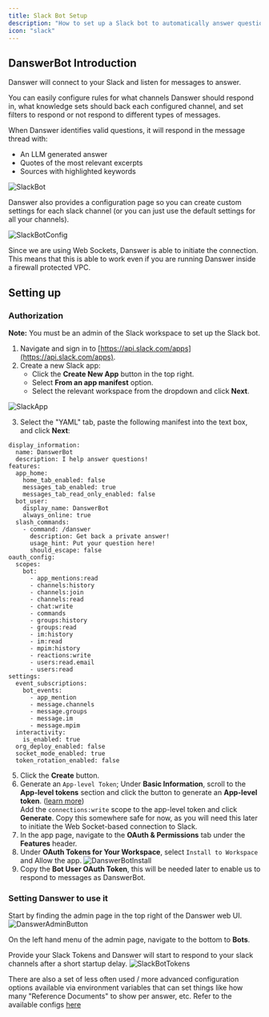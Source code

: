 ```yaml
---
title: Slack Bot Setup
description: "How to set up a Slack bot to automatically answer questions"
icon: "slack"
---
```


## DanswerBot Introduction

Danswer will connect to your Slack and listen for messages to answer.

You can easily configure rules for what channels Danswer should respond in, what knowledge sets should back each
configured channel, and set filters to respond or not respond to different types of messages.

When Danswer identifies valid questions, it will respond in the message thread with:
- An LLM generated answer
- Quotes of the most relevant excerpts
- Sources with highlighted keywords

![SlackBot](/images/slack_bot/SlackBot.png)

Danswer also provides a configuration page so you can create custom settings for each slack channel
(or you can just use the default settings for all your channels).

![SlackBotConfig](/images/slack_bot/SlackBotConfig.png)

Since we are using Web Sockets, Danswer is able to initiate the connection. This means that this is able
to work even if you are running Danswer inside a firewall protected VPC.

## Setting up

### Authorization

**Note:** You must be an admin of the Slack workspace to set up the Slack bot.

1. Navigate and sign in to [https://api.slack.com/apps](https://api.slack.com/apps).
2. Create a new Slack app:
   - Click the **Create New App** button in the top right.
   - Select **From an app manifest** option.
   - Select the relevant workspace from the dropdown and click **Next**.

![SlackApp](/images/connectors/slack/SlackApp.png)

3. Select the "YAML" tab, paste the following manifest into the text box, and click **Next**:

```
display_information:
  name: DanswerBot
  description: I help answer questions!
features:
  app_home:
    home_tab_enabled: false
    messages_tab_enabled: true
    messages_tab_read_only_enabled: false
  bot_user:
    display_name: DanswerBot
    always_online: true
  slash_commands:
    - command: /danswer
      description: Get back a private answer!
      usage_hint: Put your question here!
      should_escape: false
oauth_config:
  scopes:
    bot:
      - app_mentions:read
      - channels:history
      - channels:join
      - channels:read
      - chat:write
      - commands
      - groups:history
      - groups:read
      - im:history
      - im:read
      - mpim:history
      - reactions:write
      - users:read.email
      - users:read
settings:
  event_subscriptions:
    bot_events:
      - app_mention
      - message.channels
      - message.groups
      - message.im
      - message.mpim
  interactivity:
    is_enabled: true
  org_deploy_enabled: false
  socket_mode_enabled: true
  token_rotation_enabled: false
```

5. Click the **Create** button.
6. Generate an `App-level Token`; Under **Basic Information**, scroll to the **App-level tokens** section and click the button to generate an **App-level token**. ([learn more](https://api.slack.com/apis/connections/socket#token))
<br />Add the `connections:write` scope to the app-level token and click **Generate**.
Copy this somewhere safe for now, as you will need this later to initiate the Web Socket-based connection to Slack.
7. In the app page, navigate to the **OAuth & Permissions** tab under the **Features** header.
8. Under **OAuth Tokens for Your Workspace**, select `Install to Workspace` and Allow the app.
![DanswerBotInstall](/images/slack_bot/DanswerBotInstall.png)
9. Copy the **Bot User OAuth Token**, this will be needed later to enable us to respond to messages as DanswerBot.

### Setting Danswer to use it

Start by finding the admin page in the top right of the Danswer web UI.
![DanswerAdminButton](/images/slack_bot/DanswerAdminButton.png)

On the left hand menu of the admin page, navigate to the bottom to **Bots**.

Provide your Slack Tokens and Danswer will start to respond to your slack channels after a short startup delay.
![SlackBotTokens](/images/slack_bot/SlackBotTokens.png)

There are also a set of less often used / more advanced configuration options available via environment
variables that can set things like how many "Reference Documents" to show per answer, etc.
Refer to the available configs
[here](https://github.com/danswer-ai/danswer/blob/main/backend/danswer/configs/danswerbot_configs.py)
